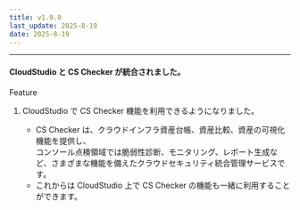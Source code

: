 ```yaml
---
title: v1.9.0
last_update: 2025-8-19
date: 2025-8-19
---
```



<hr />

#### CloudStudio と CS Checker が統合されました。

<div className={styles.releaseWrap} >
<div className={styles.tag} data-type="feature">
    Feature
</div>

1. CloudStudio で CS Checker 機能を利用できるようになりました。

    - CS Checker は、クラウドインフラ資産台帳、資産比較、資産の可視化機能を提供し、  
      コンソール点検領域では脆弱性診断、モニタリング、レポート生成など、さまざまな機能を備えたクラウドセキュリティ統合管理サービスです。
    - これからは CloudStudio 上で CS Checker の機能も一緒に利用することができます。

</div>
<br/>
